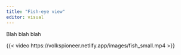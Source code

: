 ```yaml
---
title: "Fish-eye view"
editor: visual
---
```



Blah blah blah


{{< video https://volkspioneer.netlify.app/images/fish_small.mp4 >}}